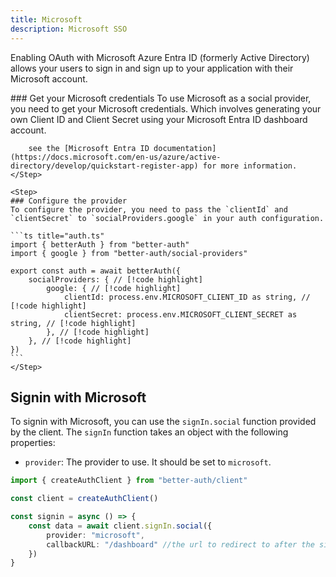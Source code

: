 ```yaml
---
title: Microsoft
description: Microsoft SSO
---
```


Enabling OAuth with Microsoft Azure Entra ID (formerly Active Directory) allows your users to sign in and sign up to your application with their Microsoft account.


<Steps>
    <Step> 
        ### Get your Microsoft credentials
        To use Microsoft as a social provider, you need to get your Microsoft credentials. Which involves generating your own Client ID and Client Secret using your Microsoft Entra ID dashboard account.

        see the [Microsoft Entra ID documentation](https://docs.microsoft.com/en-us/azure/active-directory/develop/quickstart-register-app) for more information.
    </Step>

    <Step>
    ### Configure the provider
    To configure the provider, you need to pass the `clientId` and `clientSecret` to `socialProviders.google` in your auth configuration.

    ```ts title="auth.ts"   
    import { betterAuth } from "better-auth"
    import { google } from "better-auth/social-providers"

    export const auth = await betterAuth({
        socialProviders: { // [!code highlight]
            google: { // [!code highlight]
                clientId: process.env.MICROSOFT_CLIENT_ID as string, // [!code highlight]
                clientSecret: process.env.MICROSOFT_CLIENT_SECRET as string, // [!code highlight]
            }, // [!code highlight]
        }, // [!code highlight]
    })
    ```
    </Step>
</Steps>


## Signin with Microsoft

To signin with Microsoft, you can use the `signIn.social` function provided by the client. The `signIn` function takes an object with the following properties:

- `provider`: The provider to use. It should be set to `microsoft`.

```ts title="client.ts"  /
import { createAuthClient } from "better-auth/client"

const client = createAuthClient()

const signin = async () => {
    const data = await client.signIn.social({
        provider: "microsoft",
        callbackURL: "/dashboard" //the url to redirect to after the signin
    })
}
```
